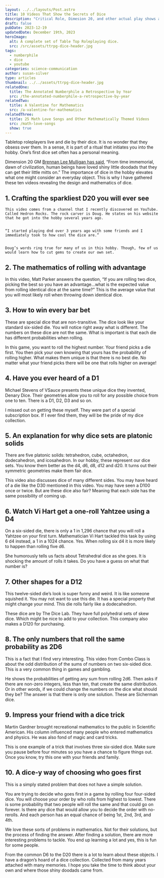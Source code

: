 ```yaml
---
layout: ../../layouts/Post.astro
title: 10 Videos That Show the Secrets of Dice
description: "Critical Role, Dimesion 20, and other actual play shows all show the power of dice. Here are their secrets. "
draft: false
pubDate: 2023-12-19
updatedDate: December 19th, 2023
heroImage:
  alt: A complete set of Table Top Roleplaying dice.
  src: /src/assets/ttrpg-dice-header.jpg
tags:
  - numberphile
  - dice
  - youtube
categories: science-communication
author: susan-silver
type: articles
thumbnail: ../../assets/ttrpg-dice-header.jpg
relatedOne:
  title: The Annotated Numberphile a Retrospective by Year
  src: /the-annotated-numberphile-a-retrospective-by-year
relatedTwo:
  title: A Valentine for Mathematics
  src: /a-valentine-for-mathematics
relatedThree:
  title: 25 Math Love Songs and Other Mathematically Themed Videos
  src: /math-love-songs
  show: true
---
```



Tabletop roleplayers live and die by their dice. It is no wonder that they obsess over them. In a sense, it is part of a ritual that initiates you into the hobby. One’s first dice set often has a personal meaning. 

Dimension 20 GM [Brennan Lee Mulligan has said](https://youtu.be/Tek7OHPKeHE?si=1crg-uUIeZ1fFTT-), “From time immemorial, dawn of civilization, human beings have loved shiny little doodads that they can get their little mitts on.” The importance of dice in the hobby elevates what one might consider an everyday object. This is why I have gathered these ten videos revealing the design and mathematics of dice. 


<a name="CraftingthesparkliestD20youwilleversee"></a>
## 1. Crafting the sparkliest D20 you will ever see 

<YouTube id="https://www.youtube.com/watch?v=-dr5BkmvgkE" />

   

    This video comes from a channel that I recently discovered on YouTube. Called Hedron Rocks. The rock carver is Doug. He states on his website that he got into the hobby several years ago. 


    “I started playing dnd over 3 years ago with some friends and I immediately took to how cool the dice are.”


    Doug’s words ring true for many of us in this hobby. Though, few of us would learn how to cut gems to create our own set.


<a name="Themathematicsofrollingwithadvantage"></a>
## 2. The mathematics of rolling with advantage

 <YouTube id="https://www.youtube.com/watch?v=X_DdGRjtwAo" />


In this video, Matt Parker answers the question, “If you are rolling two dice, picking the best so you have an advantage…what is the expected value from rolling identical dice at the same time?” This is the average value that you will most likely roll when throwing down identical dice. 


<a name="Howtowineverybarbet"></a>
## 3. How to win every bar bet
 <YouTube id="https://www.youtube.com/watch?v=u4XNL-uo520" />


These are special dice that are non-transitive. The dice look like your standard six-sided die. You will notice right away what is different. The numbers on these dice are not the same. What is important is that each die has different probabilities when rolling.

In this game, you want to roll the highest number. Your friend picks a die first. You then pick your own knowing that yours has the probability of rolling higher. What makes them unique is that there is no best die. No matter what your friend picks there will be one that rolls higher on average! 


<a name="HaveyoueverheardofaD1"></a>
## 4. Have you ever heard of a D1
 <YouTube id="https://youtu.be/erAuinBotBQ?si=pfCdfRQ2NwXOgL5O" />


Michael Stevens of VSauce presents these unique dice they invented, Denary Dice. Their geometries allow you to roll for any possible choice from one to ten. There is a D1, D2, D3 and so on.

I missed out on getting these myself. They were part of a special subscription box. If I ever find them, they will be the pride of my dice collection.


<a name="Anexplanationforwhydicesetsareplatonicsolids"></a>
## 5. An explanation for why dice sets are platonic solids
 <YouTube id="https://www.youtube.com/watch?v=G7zT9MljJ3Y" />


There are five platonic solids: tetrahedron, cube, octahedron, dodecahedron, and icosahedron. In our hobby, these represent our dice sets. You know them better as the d4, d6, d8, d12 and d20. It turns out their symmetric geometries make them fair dice.

This video also discusses dice of many different sides. You may have heard of a die like the D30 mentioned in this video. You may have seen a D100 once or twice. But are these dice also fair? Meaning that each side has the same possibility of coming up.


<a name="WatchViHartgetaonerollYahtzeeusingaD4"></a>
## 6. Watch Vi Hart get a one-roll Yahtzee using a D4
<YouTube id="https://www.youtube.com/watch?v=fwD98HiQSJc" />


On a six-sided die, there is only a 1 in 1,296 chance that you will roll a Yahtzee on your first turn. Mathematician Vi Hart tackled this task by using 6 d4 instead, a 1 in a 1024 chance. Yes. When rolling six d4 it is more likely to happen than rolling five d6.

She humorously tells us facts about Tetrahedral dice as she goes. It is shocking the amount of rolls it takes. Do you have a guess on what that number is?


<a name="OthershapesforaD12"></a>
## 7. Other shapes for a D12
<YouTube id="https://www.youtube.com/watch?v=-Of8iqfT0JE" />


This twelve-sided die’s look is super funny and weird. It is like someone squished it. You may not want to use this die. It has a special property that might change your mind. This die rolls fairly like a dodecahedron.

These dice are by The Dice Lab. They have full polyhedral sets of skew dice. Which might be nice to add to your collection. This company also makes a D120 for purchasing. 


<a name="Theonlynumbersthatrollthesameprobabilityas2D6"></a>
## 8. The only numbers that roll the same probability as 2D6
<YouTube id="https://youtu.be/WrLZsnQ9uHk?si=QPmkXFAFYRXVYfOQ" />


This is a fact that I find very interesting. This video from Combo Class is about the odd distribution of the sums of numbers on two six-sided dice. This is a very common thing in games and gambling. 

He shows the probabilities of getting any sum from rolling 2d6. Then asks if there are non-zero integers, less than ten, that create the same distribution. Or in other words, if we could change the numbers on the dice what should they be? The answer is that there is only one solution. These are Sicherman dice. 


<a name="Impressyourfriendwithadicetrick"></a>
## 9. Impress your friend with a dice trick
<YouTube id="https://www.youtube.com/watch?v=27qhUZbHKao" />


Martin Gardner brought recreational mathematics to the public in Scientific American. His column influenced many people who entered mathematics and physics. He was also fond of magic and card tricks. 

This is one example of a trick that involves three six-sided dice. Make sure you pause before four minutes so you have a chance to figure things out. Once you know, try this one with your friends and family. 


<a name="Adiceywayofchoosingwhogoesfirst"></a>
## 10. A dice-y way of choosing who goes first
<YouTube id="https://youtu.be/5q32heFz1bs?si=nj5KZOcOicgb7X5c" />
	

This is a simply stated problem that does not have a simple solution. 

You are trying to decide who goes first in a game by rolling four four-sided dice. You will choose your order by who rolls from highest to lowest. There is some probability that two people will roll the same and that could go on forever. Is there any dice that would allow you to decide the order with no-rerolls. And each person has an equal chance of being 1st, 2nd, 3rd, and 4th.

We love these sorts of problems in mathematics. Not for their solutions, but the process of finding the answer. After finding a solution, there are more interesting problems to tackle. You end up learning a lot and yes, this is fun for some people.  

From the common D6 to the D20 there is a lot to learn about these objects. I have a dragon’s hoard of a dice collection. Collected from many years attached with many memories. I hope you take the time to think about your own and where those shiny doodads came from. 


